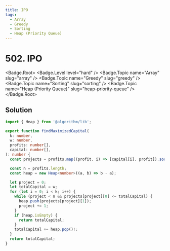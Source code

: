 ```yaml
---
title: IPO
tags:
  - Array
  - Greedy
  - Sorting
  - Heap (Priority Queue)
---
```


# 502. IPO

<Badge.Root>
  <Badge.Level level="hard" />
  <Badge.Topic name="Array" slug="array" />
  <Badge.Topic name="Greedy" slug="greedy" />
  <Badge.Topic name="Sorting" slug="sorting" />
  <Badge.Topic name="Heap (Priority Queue)" slug="heap-priority-queue" />
</Badge.Root>

## Solution

```typescript filename="solution.ts" copy
import { Heap } from '@algorithm/lib';

export function findMaximizedCapital(
  k: number,
  w: number,
  profits: number[],
  capital: number[],
): number {
  const projects = profits.map((profit, i) => [capital[i], profit]).sort((a, b) => a[0] - b[0]);

  const n = profits.length;
  const heap = new Heap<number>((a, b) => b - a);

  let project = 0;
  let totalCapital = w;
  for (let i = 0; i < k; i++) {
    while (project < n && projects[project][0] <= totalCapital) {
      heap.push(projects[project][1]);
      project += 1;
    }
    if (heap.isEmpty) {
      return totalCapital;
    }
    totalCapital += heap.pop()!;
  }
  return totalCapital;
}
```

<ProblemLink codingSite="leetcode" href="https://leetcode.com/problems/ipo" title="IPO" />
